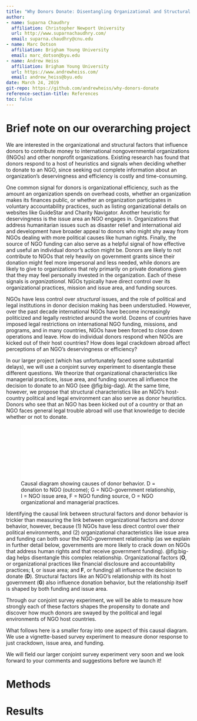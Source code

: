 ```yaml
---
title: "Why Donors Donate: Disentangling Organizational and Structural Heuristics for International Philanthropy"
author:
- name: Suparna Chaudhry
  affiliation: Christopher Newport University
  url: http://www.suparnachaudhry.com/
  email: suparna.chaudhry@cnu.edu
- name: Marc Dotson
  affiliation: Brigham Young University
  email: marc_dotson@byu.edu
- name: Andrew Heiss
  affiliation: Brigham Young University
  url: https://www.andrewheiss.com/
  email: andrew_heiss@byu.edu
date: March 24, 2019
git-repo: https://github.com/andrewheiss/why-donors-donate
reference-section-title: References
toc: false
---
```


# Brief note on our overarching project

We are interested in the organizational and structural factors that influence donors to contribute money to international nongovernmental organizations (INGOs) and other nonprofit organizations. Existing research has found that donors respond to a host of heuristics and signals when deciding whether to donate to an NGO, since seeking out complete information about an organization's deservingness and efficiency is costly and time-consuming. 

One common signal for donors is organizational efficiency, such as the amount an organization spends on overhead costs, whether an organization makes its finances public, or whether an organization participates in voluntary accountability practices, such as listing organizational details on websites like GuideStar and Charity Navigator. Another heuristic for deservingness is the issue area an NGO engages in. Organizations that address humanitarian issues such as disaster relief and international aid and development have broader appeal to donors who might shy away from NGOs dealing with more political causes like human rights. Finally, the source of NGO funding can also serve as a helpful signal of how effective and useful an individual donor's action might be. Donors are likely to not contribute to NGOs that rely heavily on government grants since their donation might feel more impersonal and less needed, while donors are likely to give to organizations that rely primarily on private donations given that they may feel personally invested in the organization. Each of these signals is *organizational*. NGOs typically have direct control over its organizational practices, mission and issue area, and funding sources. 

NGOs have less control over *structural* issues, and the role of political and legal institutions in donor decision making has been understudied. However, over the past decade international NGOs have become increasingly politicized and legally restricted around the world. Dozens of countries have imposed legal restrictions on international NGO funding, missions, and programs, and in many countries, NGOs have been forced to close down operations and leave. How do individual donors respond when NGOs are kicked out of their host countries? How does legal crackdown abroad affect perceptions of an NGO's deservingness or efficiency?

In our larger project (which has unfortunately faced some substantial delays), we will use a conjoint survey experiment to disentangle these different questions. We theorize that organizational characteristics like managerial practices, issue area, and funding sources all influence the decision to donate to an NGO (see @fig:big-dag). At the same time, however, we propose that structural characteristics like an NGO's host-country political and legal environment can also serve as donor heuristics. Donors who see that an NGO has been kicked out of a country or that an NGO faces general legal trouble abroad will use that knowledge to decide whether or not to donate. 

![Causal diagram showing causes of donor behavior. D = donation to NGO (outcome); G = NGO-government relationship, I = NGO issue area, F = NGO funding source, O = NGO organizational and managerial practices.](output/figures/causal-path-full.pdf){#fig:big-dag}

Identifying the causal link between structural factors and donor behavior is trickier than measuring the link between organizational factors and donor behavior, however, because (1) NGOs have less direct control over their political environments, and (2) organizational characteristics like issue area and funding can both sour the NGO-government relationship (as we explain in further detail below, governments are more likely to crack down on NGOs that address human rights and that receive government funding). @fig:big-dag helps disentangle this complex relationship. Organizational factors (**O**, or organizational practices like financial disclosure and accountability practices; **I**, or issue area; and **F**, or funding) all influence the decision to donate (**D**). Structural factors like an NGO's relationship with its host government (**G**) also influence donation behavior, but the relationship itself is shaped by both funding and issue area. 

Through our conjoint survey experiment, we will be able to measure how strongly each of these factors shapes the propensity to donate and discover how much donors are swayed by the political and legal environments of NGO host countries.

What follows here is a smaller foray into one aspect of this causal diagram. We use a vignette-based survey experiment to measure donor response to just crackdown, issue area, and funding. 

We will field our larger conjoint survey experiment very soon and we look forward to your comments and suggestions before we launch it!

# Methods

# Results

